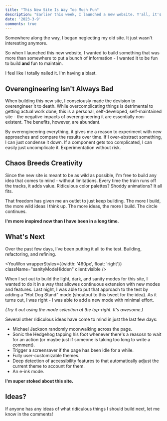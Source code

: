 ```yaml
---
title: "This New Site Is Way Too Much Fun"
description: "Earlier this week, I launched a new website. Y'all, it's been way too much fun."
date: '2023-3-9'
comments: true
---
```



Somewhere along the way, I began neglecting my old site. It just wasn't interesting anymore.

So when I launched this new website, I wanted to build something that was more than somewhere to put a bunch of information - I wanted it to be fun to build **and** fun to maintain.

I feel like I totally nailed it. I'm having a blast.

## Overengineering Isn't Always Bad

When building this new site, I consciously made the devision to overengineer it to death. While overcomplicating things is detrimental to getting actual work done, this is a personal, self-developed, self-maintained site - the negative impacts of overengineering it are essentially non-existent. The benefits, however, are abundant.

By overengineering everything, it gives me a reason to experiment with new approaches and compare the results over time. If I over-abstract something, I can just condense it down. If a component gets too complicated, I can easily just uncomplicate it. Experimentation without risk.

## Chaos Breeds Creativity

Since the new site is meant to be as wild as possible, I'm free to build any idea that comes to mind - without limitations. Every time the train runs off the tracks, it adds value. Ridiculous color palettes? Shoddy animations? It all fits.

That freedom has given me an outlet to just keep building. The more I build, the more wild ideas I think up. The more ideas, the more I build. The circle continues.

**I'm more inspired now than I have been in a long time.**

## What's Next

Over the past few days, I've been putting it all to the test. Building, refactoring, and refining.

<YouWon wrapperStyles={{width: '460px', float: 'right'}} className="sanityModeHidden" client:visible />

When I set out to build the light, dark, and sanity modes for this site, I wanted to do it in a way that allowes continuous extension with new modes and features. Last night, I was able to put that approach to the test by adding a "Hot Dog Stand" mode (shoutout to this tweet for the idea). As it turns out, I was right - I was able to add a new mode with minimal effort.

*(Try it out using the mode selection at the top-right. It's awesome.)*

Several other ridiculous ideas have come to mind in just the last few days:

- Michael Jackson randomly moonwalking across the page.
- Sonic the Hedgehog tapping his foot whenever there's a reasosn to wait for an action (or maybe just if someone is taking too long to write a comment).
- Trigger a screensaver if the page has been idle for a while.
- Fully user-customizable themes.
- Deep detection of accessibility features to that automatically adjust the current theme to account for them.
- An e-ink mode.

**I'm super stoked about this site.**

## Ideas?

If anyone has any ideas of what ridiculous things I should build next, let me know in the comments!
